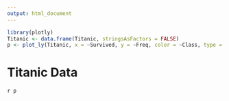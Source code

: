 ```yaml
---
output: html_document
---
```


```r
library(plotly)
Titanic <- data.frame(Titanic, stringsAsFactors = FALSE)
p <- plot_ly(Titanic, x = ~Survived, y = ~Freq, color = ~Class, type = "bar")
```
# Titanic Data
`r p`